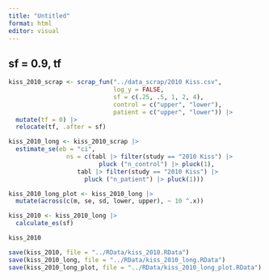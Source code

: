 ```yaml
---
title: "Untitled"
format: html
editor: visual
---
```



## sf = 0.9, tf

```r
kiss_2010_scrap <- scrap_fun("../data_scrap/2010 Kiss.csv",
                             log_y = FALSE,
                             sf = c(.25, .5, 1, 2, 4), 
                             control = c("upper", "lower"), 
                             patient = c("upper", "lower")) |> 
  mutate(tf = 0) |> 
  relocate(tf, .after = sf)
```

```r
kiss_2010_long <- kiss_2010_scrap |> 
  estimate_se(eb = "ci", 
                ns = c(tabl |> filter(study == "2010 Kiss") |> 
                         pluck ("n_control") |> pluck(1), 
                   tabl |> filter(study == "2010 Kiss") |> 
                     pluck ("n_patient") |> pluck(1))) 
```

```r
kiss_2010_long_plot <- kiss_2010_long |> 
  mutate(across(c(m, se, sd, lower, upper), ~ 10 ^.x))
```

```r
kiss_2010 <- kiss_2010_long |> 
  calculate_es(sf)

kiss_2010
```

```r
save(kiss_2010, file = "../RData/kiss_2010.RData")
save(kiss_2010_long, file = "../RData/kiss_2010_long.RData")
save(kiss_2010_long_plot, file = "../RData/kiss_2010_long_plot.RData")
```
